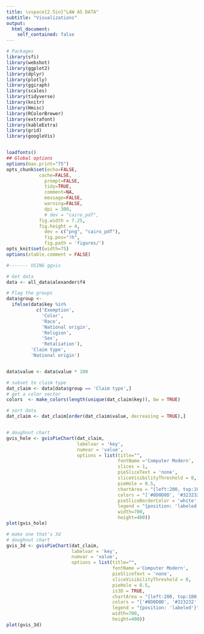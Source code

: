 ```yaml
---
title: \vspace{2.5in}"LAW AS DATA"
subtitle: "Visualizations"
output:
  html_document:
    self_contained: false
---
```



```r
# Packages
library(sfi)
library(webshot)
library(ggplot2)
library(dplyr)
library(plotly)
library(ggiraph)
library(scales)
library(tidyverse)
library(knitr)
library(Hmisc)
library(RColorBrewer)
library(extrafont)
library(kableExtra)
library(grid)
library(googleVis)


loadfonts()
## Global options
options(max.print="75")
opts_chunk$set(echo=FALSE,
            cache=FALSE,
              prompt=FALSE,
              tidy=TRUE,
              comment=NA,
              message=FALSE,
              warning=FALSE,
              dpi = 300,
              # dev = "cairo_pdf",
            fig.width = 7.25,
            fig.height = 4,
              dev = c("png", "cairo_pdf"),
              fig.pos="!h",
              fig.path = 'figures/')
opts_knit$set(width=75)
options(xtable.comment = FALSE)
```



```r
#------- USING ggvis

# Get data
data <- all_data$alexander$f4

# Flag the groups
data$group <-
  ifelse(data$key %in% 
           c('Exemption',
             'Color',
             'Race',
             'National origin',
             'Religion',
             'Sex',
             'Retaliation'), 
         'Claim type',
         'National origin')


data$value <- data$value * 100

# subset to claim type 
dat_claim <- data[data$group == 'Claim type',]
# get a color vector
colors  <- make_colors(length(unique(dat_claim$key)), bw = TRUE)

# sort data
dat_claim <- dat_claim[order(dat_claim$value, decreasing = TRUE),]


# doughnut chart
gvis_hole <- gvisPieChart(dat_claim, 
                          labelvar = 'key',
                          numvar = 'value',
                          options = list(title="",
                                         fontName ='Computer Modern',
                                         slices = 1,
                                         pieSliceText = 'none',
                                         sliceVisibilityThreshold = 0,
                                         pieHole = 0.5,
                                         chartArea = "{left:200, top:100, width:\"100%\",height:\"80%\"}",
                                         colors = "['#0D0D0D', '#323232','#595959', '#7F7F7F', '#A5A5A5', '#CCCCCC','#F2F2F2']",
                                         pieSliceBorderColor = 'white',
                                         legend = "{position: 'labeled'}",
                                         width=700,
                                         height=400))
plot(gvis_hole)


```


```r

# make one that's 3d
# doughnut chart
gvis_3d <- gvisPieChart(dat_claim, 
                        labelvar = 'key',
                        numvar = 'value',
                        options = list(title="",
                                       fontName ='Computer Modern',
                                       pieSliceText = 'none',
                                       sliceVisibilityThreshold = 0,
                                       pieHole = 0.5,
                                       is3D = TRUE,
                                       chartArea = "{left:200, top:100, width:\"100%\",height:\"80%\"}",
                                       colors = "['#0D0D0D', '#323232','#595959', '#7F7F7F', '#A5A5A5', '#CCCCCC','#F2F2F2']",
                                       legend = "{position: 'labeled'}",
                                       width=700,
                                       height=400))
plot(gvis_3d)
```

